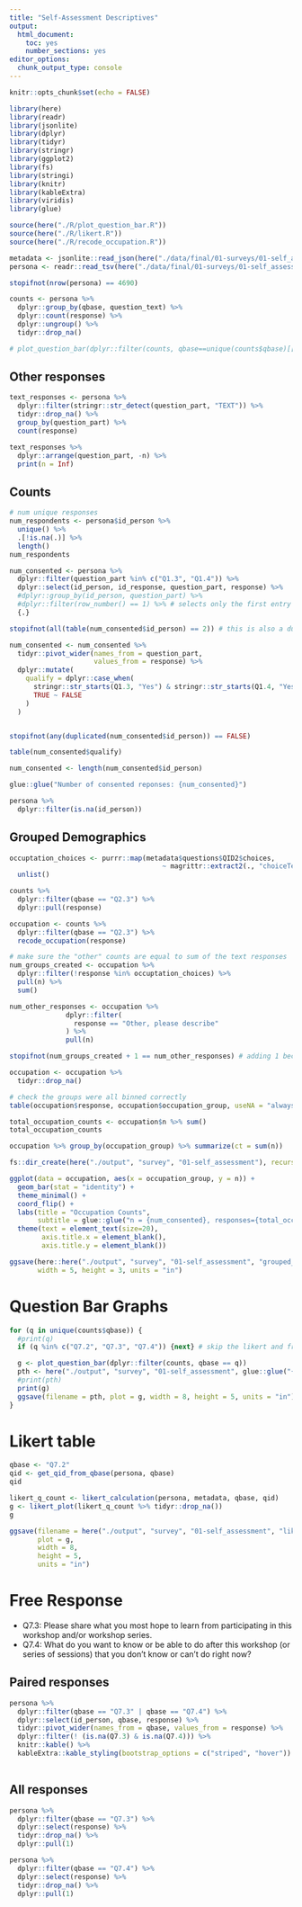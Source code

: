 ```yaml
---
title: "Self-Assessment Descriptives"
output: 
  html_document: 
    toc: yes
    number_sections: yes
editor_options: 
  chunk_output_type: console
---
```


```r
knitr::opts_chunk$set(echo = FALSE)
```

```r
library(here)
library(readr)
library(jsonlite)
library(dplyr)
library(tidyr)
library(stringr)
library(ggplot2)
library(fs)
library(stringi)
library(knitr)
library(kableExtra)
library(viridis)
library(glue)

source(here("./R/plot_question_bar.R"))
source(here("./R/likert.R"))
source(here("./R/recode_occupation.R"))

metadata <- jsonlite::read_json(here("./data/final/01-surveys/01-self_assessment_persona_metadata.json"))
persona <- readr::read_tsv(here("./data/final/01-surveys/01-self_assessment_persona_with_questions.tsv"))

stopifnot(nrow(persona) == 4690)

counts <- persona %>%
  dplyr::group_by(qbase, question_text) %>%
  dplyr::count(response) %>%
  dplyr::ungroup() %>%
  tidyr::drop_na()
```

```r
# plot_question_bar(dplyr::filter(counts, qbase==unique(counts$qbase)[[11]]))
```

## Other responses

```r
text_responses <- persona %>%
  dplyr::filter(stringr::str_detect(question_part, "TEXT")) %>%
  tidyr::drop_na() %>%
  group_by(question_part) %>%
  count(response)

text_responses %>%
  dplyr::arrange(question_part, -n) %>%
  print(n = Inf)
```

## Counts

```r
# num unique responses
num_respondents <- persona$id_person %>%
  unique() %>%
  .[!is.na(.)] %>%
  length()
num_respondents
```

```r
num_consented <- persona %>%
  dplyr::filter(question_part %in% c("Q1.3", "Q1.4")) %>%
  dplyr::select(id_person, id_response, question_part, response) %>%
  #dplyr::group_by(id_person, question_part) %>%
  #dplyr::filter(row_number() == 1) %>% # selects only the first entry
  {.}

stopifnot(all(table(num_consented$id_person) == 2)) # this is also a duplicate ID check

num_consented <- num_consented %>%
  tidyr::pivot_wider(names_from = question_part,
                     values_from = response) %>%
  dplyr::mutate(
    qualify = dplyr::case_when(
      stringr::str_starts(Q1.3, "Yes") & stringr::str_starts(Q1.4, "Yes") ~ TRUE,
      TRUE ~ FALSE
    )
  )


stopifnot(any(duplicated(num_consented$id_person)) == FALSE)

table(num_consented$qualify)

num_consented <- length(num_consented$id_person)
```

```r
glue::glue("Number of consented reponses: {num_consented}")
```


```r
persona %>%
  dplyr::filter(is.na(id_person))
```



## Grouped Demographics

```r
occuptation_choices <- purrr::map(metadata$questions$QID2$choices,
                                      ~ magrittr::extract2(., "choiceText")) %>%
  unlist()
```

```r
counts %>%
  dplyr::filter(qbase == "Q2.3") %>%
  dplyr::pull(response)
```

```r
occupation <- counts %>%
  dplyr::filter(qbase == "Q2.3") %>%
  recode_occupation(response)
```

```r
# make sure the "other" counts are equal to sum of the text responses
num_groups_created <- occupation %>%
  dplyr::filter(!response %in% occuptation_choices) %>%
  pull(n) %>%
  sum()

num_other_responses <- occupation %>%
              dplyr::filter(
                response == "Other, please describe"
              ) %>%
              pull(n)

stopifnot(num_groups_created + 1 == num_other_responses) # adding 1 because i'm not counting "other"
```

```r
occupation <- occupation %>%
  tidyr::drop_na()
```

```r
# check the groups were all binned correctly
table(occupation$response, occupation$occupation_group, useNA = "always") %>% addmargins()
```

```r
total_occupation_counts <- occupation$n %>% sum()
total_occupation_counts
```

```r
occupation %>% group_by(occupation_group) %>% summarize(ct = sum(n))
```

```r
fs::dir_create(here("./output", "survey", "01-self_assessment"), recurse = TRUE)
```


```r
ggplot(data = occupation, aes(x = occupation_group, y = n)) +
  geom_bar(stat = "identity") +
  theme_minimal() +
  coord_flip() +
  labs(title = "Occupation Counts",
       subtitle = glue::glue("n = {num_consented}, responses={total_occupation_counts}")) +
  theme(text = element_text(size=20),
        axis.title.x = element_blank(),
        axis.title.y = element_blank())

ggsave(here::here("./output", "survey", "01-self_assessment", "grouped_demographics.png"),
       width = 5, height = 3, units = "in")
```

# Question Bar Graphs

```r
for (q in unique(counts$qbase)) {
  #print(q)
  if (q %in% c("Q7.2", "Q7.3", "Q7.4")) {next} # skip the likert and free-response questions for later

  g <- plot_question_bar(dplyr::filter(counts, qbase == q))
  pth <- here("./output", "survey", "01-self_assessment", glue::glue("{q}.png"))
  #print(pth)
  print(g)
  ggsave(filename = pth, plot = g, width = 8, height = 5, units = "in")
}
```

# Likert table

```r
qbase <- "Q7.2"
qid <- get_qid_from_qbase(persona, qbase)
qid

likert_q_count <- likert_calculation(persona, metadata, qbase, qid)
g <- likert_plot(likert_q_count %>% tidyr::drop_na())
g
```

```r
ggsave(filename = here("./output", "survey", "01-self_assessment", "likert.png"),
       plot = g,
       width = 8,
       height = 5,
       units = "in")
```



# Free Response

- Q7.3: Please share what you most hope to learn from participating in this workshop and/or workshop series. 
- Q7.4: What do you want to know or be able to do after this workshop (or series of sessions) that you don't know or can't do right now?

## Paired responses

```r
persona %>%
  dplyr::filter(qbase == "Q7.3" | qbase == "Q7.4") %>%
  dplyr::select(id_person, qbase, response) %>%
  tidyr::pivot_wider(names_from = qbase, values_from = response) %>%
  dplyr::filter(! (is.na(Q7.3) & is.na(Q7.4))) %>%
  knitr::kable() %>%
  kableExtra::kable_styling(bootstrap_options = c("striped", "hover"))
  
```


## All responses

```r
persona %>%
  dplyr::filter(qbase == "Q7.3") %>%
  dplyr::select(response) %>%
  tidyr::drop_na() %>%
  dplyr::pull(1)
```

```r
persona %>%
  dplyr::filter(qbase == "Q7.4") %>%
  dplyr::select(response) %>%
  tidyr::drop_na() %>%
  dplyr::pull(1)
```
